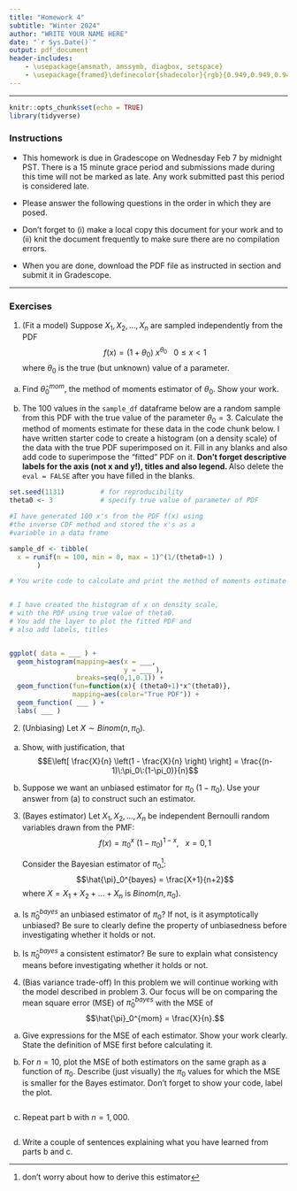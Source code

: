 ```yaml
---
title: "Homework 4"
subtitle: "Winter 2024"
author: "WRITE YOUR NAME HERE"
date: "`r Sys.Date()`"
output: pdf_document
header-includes:
    - \usepackage{amsmath, amssymb, diagbox, setspace}
    - \usepackage{framed}\definecolor{shadecolor}{rgb}{0.949,0.949,0.949}
---
```

\onehalfspacing

* * * 
```r
knitr::opts_chunk$set(echo = TRUE)
library(tidyverse)
```

### Instructions

- This homework is due in Gradescope on Wednesday Feb 7 by midnight PST. There is a 15 minute grace period and submissions made during this time will not be marked as late. Any work submitted past this period is considered late.  

- Please answer the following questions in the order in which they are posed. 

- Don't forget to (i) make a local copy this document for your work and to (ii) knit the document frequently to make sure there are no compilation errors. 

- When you are done, download the PDF file as instructed in section and submit it in Gradescope. 

* * *


### Exercises 

1. (Fit a model) Suppose $X_1,X_2,\dots,X_n$ are sampled independently from the PDF
$$f(x) = (1+\theta_0)\:x^{\theta_0} \ \ \ 0 \leq x < 1$$
where $\theta_0$ is the true (but unknown) value of a parameter.

a. Find $\hat{\theta}_0^{mom}$,  the method of moments estimator of $\theta_0$. Show your work.

b. The 100 values in the `sample_df` dataframe below are a random sample from this PDF with the true value of the parameter $\theta_0 = 3$. Calculate the method of moments estimate for these data in the code chunk below. I have written starter code to create a histogram (on a density scale) of the data with the true PDF superimposed on it. Fill in any blanks and also add code to superimpose the "fitted" PDF on it. **Don't forget descriptive labels for the axis (not x and y!), titles and also legend. **  Also delete the `eval = FALSE` after you have filled in the blanks.

```r

set.seed(1131)         # for reproducibility
theta0 <- 3            # specify true value of parameter of PDF

#I have generated 100 x's from the PDF f(x) using 
#the inverse CDF method and stored the x's as a 
#variable in a data frame

sample_df <- tibble(
  x = runif(n = 100, min = 0, max = 1)^(1/(theta0+1) ) 
       )

# You write code to calculate and print the method of moments estimate of theta0


# I have created the histogram of x on density scale, 
# with the PDF using true value of theta0. 
# You add the layer to plot the fitted PDF and 
# also add labels, titles


ggplot( data = ___ ) +
  geom_histogram(mapping=aes(x = ___,
                             y = ___ ),
                 breaks=seq(0,1,0.1)) +
  geom_function(fun=function(x){ (theta0+1)*x^(theta0)},
                mapping=aes(color="True PDF")) +
  geom_function( ___ ) +
  labs( ___ )

```


2. (Unbiasing) Let $X \sim Binom(n, \pi_0)$.

a.  Show, with justification, that
$$E\left[ \frac{X}{n} \left(1 - \frac{X}{n} \right) \right] = \frac{(n-1)\:\pi_0\:(1-\pi_0)}{n}$$ 

b. Suppose we want an unbiased estimator for $\pi_0 \:(1-\pi_0).$ Use your answer from (a) to construct such an estimator.

3. (Bayes estimator) Let $X_1, X_2,\dots, X_n$ be independent Bernoulli random variables drawn from the PMF:
$$f(x) = \pi_0^{x} \:(1-\pi_0)^{1-x}, \ \ \ x = 0,1$$

   Consider the Bayesian estimator of $\pi_0$^[don't worry about how to derive this estimator]: 
$$\hat{\pi}_0^{bayes} = \frac{X+1}{n+2}$$ 
where $X = X_1 + X_2 + \dots + X_n$ is $Binom(n, \pi_0)$.

a. Is $\hat{\pi}_0^{bayes}$ an unbiased estimator of $\pi_0$? If not, is it asymptotically unbiased?  Be sure to clearly define the property of unbiasedness before investigating whether it holds or not.


b. Is $\hat{\pi}_0^{bayes}$ a consistent estimator? Be sure to explain what consistency means before investigating whether it holds or not.


4. (Bias variance trade-off) In this problem we will continue working with the model described in problem 3. Our focus will be on comparing the mean square error (MSE) of $\hat{\pi}_0^{bayes}$ with the MSE of 
$$\hat{\pi}_0^{mom} = \frac{X}{n}.$$ 

a. Give expressions for the MSE of each estimator. Show your work clearly. State the definition of MSE first before calculating it.


b. For $n = 10$, plot the MSE of both estimators on the same graph as a function of $\pi_0$. Describe (just visually) the $\pi_0$ values for which the MSE is smaller for the Bayes estimator. Don't forget to show your code, label the plot. 

```r


```

c. Repeat part b with $n=1,000$.

```r


```

d. Write a couple of sentences explaining what you have learned from parts b and c.